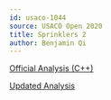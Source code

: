 ---
id: usaco-1044
source: USACO Open 2020
title: Sprinklers 2
author: Benjamin Qi
---

[Official Analysis (C++)](http://www.usaco.org/current/data/sol_sprinklers2_platinum_open20.html)

[Updated Analysis](/analysis-sprinklers2.pdf)
